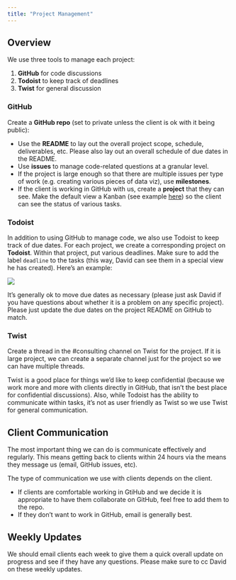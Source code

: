 ```yaml
---
title: "Project Management"
---
```


## Overview

We use three tools to manage each project:

1. **GitHub** for code discussions
2. **Todoist** to keep track of deadlines
3. **Twist** for general discussion

### GitHub

Create a **GitHub repo** (set to private unless the client is ok with it being public):

- Use the **README** to lay out the overall project scope, schedule, deliverables, etc. Please also lay out an overall schedule of due dates in the README.
- Use **issues** to manage code-related questions at a granular level.
- If the project is large enough so that there are multiple issues per type of work (e.g. creating various pieces of data viz), use **milestones**. 
- If the client is working in GitHub with us, create a **project** that they can see. Make the default view a Kanban (see example [here](https://github.com/orgs/rfortherestofus/projects/14))  so the client can see the status of various tasks.

### Todoist

In addition to using GitHub to manage code, we also use Todoist to keep track of due dates. For each project, we create a corresponding project on **Todoist**. Within that project, put various deadlines. Make sure to add the label `deadline` to the tasks (this way, David can see them in a special view he has created). Here's an example:

![](assets/todoist-deadlines.png)

It's generally ok to move due dates as necessary (please just ask David if you have questions about whether it is a problem on any specific project). Please just update the due dates on the project README on GitHub to match.

### Twist

Create a thread in the #consulting channel on Twist for the project. If it is large project, we can create a separate channel just for the project so we can have multiple threads. 

Twist is a good place for things we'd like to keep confidential (because we work more and more with clients directly in GitHub, that isn't the best place for confidential discussions). Also, while Todoist has the ability to communicate within tasks, it's not as user friendly as Twist so we use Twist for general communication. 

## Client Communication

The most important thing we can do is communicate effectively and regularly. This means getting back to clients within 24 hours via the means they message us (email, GitHub issues, etc). 

The type of communication we use with clients depends on the client. 

- If clients are comfortable working in GtiHub and we decide it is appropriate to have them collaborate on GitHub, feel free to add them to the repo.
- If they don't want to work in GitHub, email is generally best.

## Weekly Updates

We should email clients each week to give them a quick overall update on progress and see if they have any questions. Please make sure to cc David on these weekly updates. 